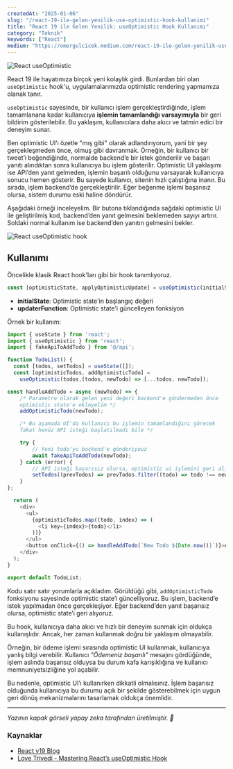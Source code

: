 ```yaml
---
createdAt: "2025-01-06"
slug: "/react-19-ile-gelen-yenilik-use-optimistic-hook-kullanimi"
title: "React 19 ile Gelen Yenilik: useOptimistic Hook Kullanımı"
category: "Teknik"
keywords: ["React"]
medium: "https://omergulcicek.medium.com/react-19-ile-gelen-yenilik-useoptimistic-hook-kullan%C4%B1m%C4%B1-eebe5cb6a732"
---
```


![React useOptimistic](/img/blog/2025-01-06/useOptimistic.png)

React 19 ile hayatımıza birçok yeni kolaylık girdi. Bunlardan biri olan `useOptimistic` hook'u, uygulamalarımızda optimistic rendering yapmamıza olanak tanır.

`useOptimistic` sayesinde, bir kullanıcı işlem gerçekleştirdiğinde, işlem tamamlanana kadar kullanıcıya **işlemin tamamlandığı varsayımıyla** bir geri bildirim gösterilebilir. Bu yaklaşım, kullanıcılara daha akıcı ve tatmin edici bir deneyim sunar.

Ben optimistic UI’ı özetle "mış gibi" olarak adlandırıyorum, yani bir şey gerçekleşmeden önce, olmuş gibi davranmak. Örneğin, bir kullanıcı bir tweet’i beğendiğinde, normalde backend’e bir istek gönderilir ve başarı yanıtı alındıktan sonra kullanıcıya bu işlem gösterilir. Optimistic UI yaklaşımı ise API’den yanıt gelmeden, işlemin başarılı olduğunu varsayarak kullanıcıya sonucu hemen gösterir. Bu sayede kullanıcı, sitenin hızlı çalıştığına inanır. Bu sırada, işlem backend’de gerçekleştirilir. Eğer beğenme işlemi başarısız olursa, sistem durumu eski haline döndürür.

Aşağıdaki örneği inceleyelim. Bir butona tıklandığında sağdaki optimistic UI ile geliştirilmiş kod, backend’den yanıt gelmesini beklemeden sayıyı artırır. Soldaki normal kullanım ise backend’den yanıtın gelmesini bekler.

![React useOptimistic hook](/img/blog/2025-01-06/optimistic-ui.gif)
## Kullanımı

Öncelikle klasik React hook'ları gibi bir hook tanımlıyoruz.

```javascript
const [optimisticState, applyOptimisticUpdate] = useOptimistic(initialState, updaterFunction);
```

- **initialState**: Optimistic state'in başlangıç değeri
- **updaterFunction**: Optimistic state'i güncelleyen fonksiyon

Örnek bir kullanım:

```javascript
import { useState } from 'react';
import { useOptimistic } from 'react';
import { fakeApiToAddTodo } from '@/api';

function TodoList() {
  const [todos, setTodos] = useState([]);
  const [optimisticTodos, addOptimisticTodo] =
	useOptimistic(todos,(todos, newTodo) => [...todos, newTodo]);

const handleAddTodo = async (newTodo) => {
	/* Parametre olarak gelen yeni değeri backend'e göndermeden önce
	optimistic state'e ekleyelim */
	addOptimisticTodo(newTodo);

	/* Bu aşamada UI'da kullanıcı bu işlemin tamamlandığını görecek
	fakat henüz API isteği başlatılmadı bile */

	try {
		// Yeni todo'yu backend'e gönderiyouz
		await fakeApiToAddTodo(newTodo);
	} catch (error) {
		// API isteği başarısız olursa, optimistic ui işlemini geri alıyoruz
		setTodos((prevTodos) => prevTodos.filter((todo) => todo !== newTodo));
	}
};

  return (
    <div>
      <ul>
        {optimisticTodos.map((todo, index) => (
          <li key={index}>{todo}</li>
        ))}
      </ul>
      <button onClick={() => handleAddTodo(`New Todo ${Date.now()}`)}>Add Todo</button>
    </div>
  );
}

export default TodoList;
```

Kodu satır satır yorumlarla açıkladım. Görüldüğü gibi, `addOptimisticTodo` fonksiyonu sayesinde optimistic state’i güncelliyoruz. Bu işlem, backend’e istek yapılmadan önce gerçekleşiyor. Eğer backend’den yanıt başarısız olursa, optimistic state’i geri alıyoruz.

Bu hook, kullanıcıya daha akıcı ve hızlı bir deneyim sunmak için oldukça kullanışlıdır. Ancak, her zaman kullanmak doğru bir yaklaşım olmayabilir.

Örneğin, bir ödeme işlemi sırasında optimistic UI kullanmak, kullanıcıya yanlış bilgi verebilir. Kullanıcı *"Ödemeniz başarılı"* mesajını gördüğünde, işlem aslında başarısız olduysa bu durum kafa karışıklığına ve kullanıcı memnuniyetsizliğine yol açabilir.

Bu nedenle, optimistic UI’ı kullanırken dikkatli olmalısınız. İşlem başarısız olduğunda kullanıcıya bu durumu açık bir şekilde gösterebilmek için uygun geri dönüş mekanizmalarını tasarlamak oldukça önemlidir.

***

*Yazının kapak görseli yapay zeka tarafından üretilmiştir. 🤖*

### Kaynaklar

- <a href="https://react.dev/blog/2024/12/05/react-19#whats-new-in-react-19" target="_blank" rel="noreferrer noopener">React v19 Blog</a>
- <a href="https://medium.com/zestgeek/mastering-reacts-useoptimistic-hook-a-comprehensive-guide-with-examples-75b4637fe760" target="_blank" rel="noreferrer noopener">Love Trivedi - Mastering React’s useOptimistic Hook</a>
